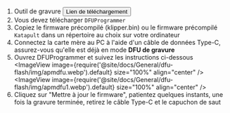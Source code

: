 1. Outil de gravure <Button variant="contained" disableElevation component="a" rel="noopener" href="https://mellow-next.klipper.cn/docs/ResDownload/auxiliary_software/">Lien de téléchargement</Button>
2. Vous devez télécharger `DFUProgrammer`
3. Copiez le firmware précompilé (klipper.bin) ou le firmware précompilé `Katapult` dans un répertoire au choix sur votre ordinateur
4. Connectez la carte mère au PC à l'aide d'un câble de données Type-C, assurez-vous qu'elle est déjà en mode **DFU de gravure**
5. Ouvrez DFUProgrammer et suivez les instructions ci-dessous
    <ImageView image={require('@site/docs/General/dfu-flash/img/apmdfu.webp').default} size="100%" align="center" />
    <ImageView image={require('@site/docs/General/dfu-flash/img/apmdfu1.webp').default} size="100%" align="center" />
6. Cliquez sur "Mettre à jour le firmware", patientez quelques instants, une fois la gravure terminée, retirez le câble Type-C et le capuchon de saut
